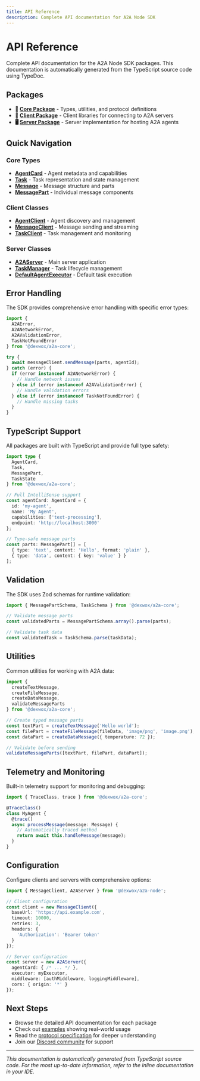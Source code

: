 ```yaml
---
title: API Reference
description: Complete API documentation for A2A Node SDK
---
```



# API Reference

Complete API documentation for the A2A Node SDK packages. This documentation is automatically generated from the TypeScript source code using TypeDoc.

## Packages

- **🔧 [Core Package](/api-reference/core)** - Types, utilities, and protocol definitions
- **📡 [Client Package](/api-reference/client)** - Client libraries for connecting to A2A servers
- **🖥️ [Server Package](/api-reference/server)** - Server implementation for hosting A2A agents

## Quick Navigation

### Core Types
- **[AgentCard](/api-reference/core#agentcard)** - Agent metadata and capabilities
- **[Task](/api-reference/core#task)** - Task representation and state management
- **[Message](/api-reference/core#message)** - Message structure and parts
- **[MessagePart](/api-reference/core#messagepart)** - Individual message components

### Client Classes
- **[AgentClient](/api-reference/client#agentclient)** - Agent discovery and management
- **[MessageClient](/api-reference/client#messageclient)** - Message sending and streaming
- **[TaskClient](/api-reference/client#taskclient)** - Task management and monitoring

### Server Classes
- **[A2AServer](/api-reference/server#a2aserver)** - Main server application
- **[TaskManager](/api-reference/server#taskmanager)** - Task lifecycle management
- **[DefaultAgentExecutor](/api-reference/server#defaultagentexecutor)** - Default task execution

## Error Handling

The SDK provides comprehensive error handling with specific error types:

```typescript
import { 
  A2AError, 
  A2ANetworkError, 
  A2AValidationError,
  TaskNotFoundError 
} from '@dexwox/a2a-core';

try {
  await messageClient.sendMessage(parts, agentId);
} catch (error) {
  if (error instanceof A2ANetworkError) {
    // Handle network issues
  } else if (error instanceof A2AValidationError) {
    // Handle validation errors
  } else if (error instanceof TaskNotFoundError) {
    // Handle missing tasks
  }
}
```

## TypeScript Support

All packages are built with TypeScript and provide full type safety:

```typescript
import type { 
  AgentCard, 
  Task, 
  MessagePart,
  TaskState 
} from '@dexwox/a2a-core';

// Full IntelliSense support
const agentCard: AgentCard = {
  id: 'my-agent',
  name: 'My Agent',
  capabilities: ['text-processing'],
  endpoint: 'http://localhost:3000'
};

// Type-safe message parts
const parts: MessagePart[] = [
  { type: 'text', content: 'Hello', format: 'plain' },
  { type: 'data', content: { key: 'value' } }
];
```

## Validation

The SDK uses Zod schemas for runtime validation:

```typescript
import { MessagePartSchema, TaskSchema } from '@dexwox/a2a-core';

// Validate message parts
const validatedParts = MessagePartSchema.array().parse(parts);

// Validate task data
const validatedTask = TaskSchema.parse(taskData);
```

## Utilities

Common utilities for working with A2A data:

```typescript
import { 
  createTextMessage,
  createFileMessage,
  createDataMessage,
  validateMessageParts
} from '@dexwox/a2a-core';

// Create typed message parts
const textPart = createTextMessage('Hello world');
const filePart = createFileMessage(fileData, 'image/png', 'image.png');
const dataPart = createDataMessage({ temperature: 72 });

// Validate before sending
validateMessageParts([textPart, filePart, dataPart]);
```

## Telemetry and Monitoring

Built-in telemetry support for monitoring and debugging:

```typescript
import { TraceClass, trace } from '@dexwox/a2a-core';

@TraceClass()
class MyAgent {
  @trace()
  async processMessage(message: Message) {
    // Automatically traced method
    return await this.handleMessage(message);
  }
}
```

## Configuration

Configure clients and servers with comprehensive options:

```typescript
import { MessageClient, A2AServer } from '@dexwox/a2a-node';

// Client configuration
const client = new MessageClient({
  baseUrl: 'https://api.example.com',
  timeout: 10000,
  retries: 3,
  headers: {
    'Authorization': 'Bearer token'
  }
});

// Server configuration
const server = new A2AServer({
  agentCard: { /* ... */ },
  executor: myExecutor,
  middleware: [authMiddleware, loggingMiddleware],
  cors: { origin: '*' }
});
```

## Next Steps

- Browse the detailed API documentation for each package
- Check out [examples](/docs/examples) showing real-world usage
- Read the [protocol specification](/docs/protocol) for deeper understanding
- Join our [Discord community](https://discord.gg/dexwox) for support

---

*This documentation is automatically generated from TypeScript source code. For the most up-to-date information, refer to the inline documentation in your IDE.*
